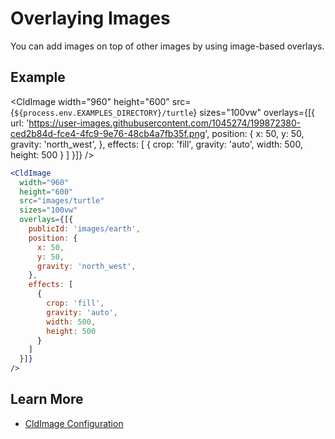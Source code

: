 


<Head>
  <title>Image Overlays - Next Cloudinary</title>
  <meta name="og:title" content="Overlaying Images - Next Cloudinary" />
  <meta name="og:url" content={`https://next-cloudinary.spacejelly.dev/use-cases/image-overlays`} />
</Head>

<OgImage
  title="Image Overlays"
  twitterTitle="Overlaying Images"
/>

# Overlaying Images

You can add images on top of other images by using image-based overlays.

## Example

<CldImage
  width="960"
  height="600"
  src={`${process.env.EXAMPLES_DIRECTORY}/turtle`}
  sizes="100vw"
  overlays={[{
    url: 'https://user-images.githubusercontent.com/1045274/199872380-ced2b84d-fce4-4fc9-9e76-48cb4a7fb35f.png',
    position: {
      x: 50,
      y: 50,
      gravity: 'north_west',
    },
    effects: [
      {
        crop: 'fill',
        gravity: 'auto',
        width: 500,
        height: 500
      }
    ]
  }]}
/>

```jsx
<CldImage
  width="960"
  height="600"
  src="images/turtle"
  sizes="100vw"
  overlays={[{
    publicId: 'images/earth',
    position: {
      x: 50,
      y: 50,
      gravity: 'north_west',
    },
    effects: [
      {
        crop: 'fill',
        gravity: 'auto',
        width: 500,
        height: 500
      }
    ]
  }]}
/>
```

## Learn More
* [CldImage Configuration](/components/cldimage/configuration)